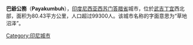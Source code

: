 {{unreferenced|time=2013-04-20T09:12:31+00:00}}
{{Infobox settlement
|official_name          = 巴爺公務
|native_name            = <!-- for cities whose native name is not in English -->
|nickname               = 
|motto                  = 
|image_skyline          = 
|imagesize              = 
|image_caption          = 
|image_flag             = 
|image_seal             = 
|image_shield           = 
|image_map              = Lokasi Sumatra Barat Kota Payakumbuh.svg
|mapsize                = 
|map_caption            = 巴爺公務所在地
|pushpin_map            = Indonesia
|coordinates_region     = ID
|subdivision_type       = Country
|subdivision_name       = [[印度尼西亚|印度尼西亚]]
|subdivision_type1      = Province
|subdivision_name1      = [[西苏门答腊省|西苏门答腊省]]
|subdivision_type2      = 
|subdivision_name2      = 
|government_type        = 
|leader_title           = 
|leader_name            = 
|leader_title1          = <!-- for places with, say, both a mayor and a city manager -->
|leader_name1           = 
|leader_title2          =
|leader_name2           =
|leader_title3          =
|leader_name3           = 
|established_title      = <!-- Settled -->
|established_date       = 
|established_title2     = <!-- Incorporated (town) -->
|established_date2      = 
|established_title3     = <!-- Incorporated (city) -->
|established_date3      = 
|area_magnitude         = 
|area_total_km2         = 80.43
|area_total_sq_mi       = 
|area_land_km2          = 
|area_land_sq_mi        = 
|area_water_km2         = 
|area_water_sq_mi       = 
|area_water_percent     = 
|area_urban_km2         = 
|area_urban_sq_mi       = 
|area_metro_km2         = 
|area_metro_sq_mi       = 
|population_as_of       = 2002
|population_note        = 
|population_total       = 99300
|population_density_km2 = 1235
|population_density_sq_mi = 
|population_metro       =
|population_density_metro_km2 =
|population_density_metro_sq_mi =
|population_urban       = 
|population_density_urban_km2 =
|population_density_urban_mi2 =
|timezone               = [[印度尼西亚时间|WIB]]
|utc_offset             = +7
|timezone_DST           = 
|utc_offset_DST         = 
|latd=0 |latm=14 |lats= |latNS=S
|longd=100 |longm=38 |longs= |longEW=E
|elevation_m            = 
|elevation_ft           = 
|postal_code_type       = <!-- enter ZIP code, Postcode, Post code, Postal code... -->
|postal_code            =
|portal                 = 
|website                = [http://www.payakumbuhkota.go.id/ www.payakumbuhkota.go.id]
|footnotes              = 
}}

'''巴爺公務'''（'''Payakumbuh'''），[[印度尼西亚|印度尼西亚]][[西苏门答腊省|西苏门答腊省]]城市，位於[[武吉丁宜|武吉丁宜]]西北部，面积为80.43平方公里，人口超过99300人。该城市名称的字面意思为“草地沼泽”。

[[Category:印尼城市|Category:印尼城市]]
